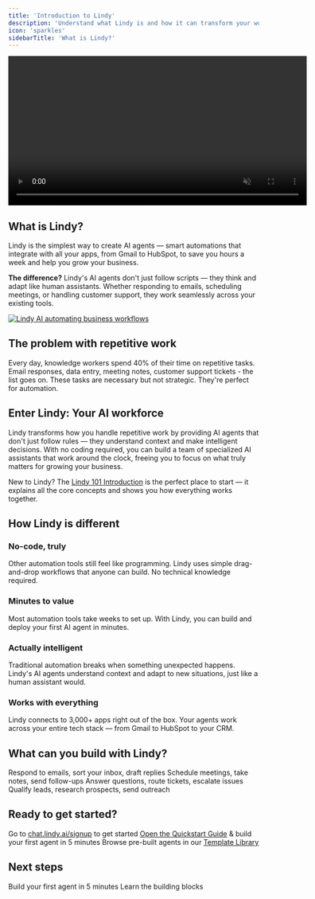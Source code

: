 ```yaml
---
title: 'Introduction to Lindy'
description: 'Understand what Lindy is and how it can transform your workflow'
icon: 'sparkles'
sidebarTitle: 'What is Lindy?'
---
```


<div style={{ display: 'flex', justifyContent: 'center', margin: '2rem 0' }}>
  <div className="video-card">
    <video
      src="https://lindy-docs-content.nyc3.digitaloceanspaces.com/Human%20in%20Loop.mp4"
      width="600"
      autoPlay
      muted
      loop
      playsInline
      style={{ display: 'block', width: '100%', borderRadius: '16px' }}
    />
  </div>
</div>

## What is Lindy?

Lindy is the simplest way to create AI agents — smart automations that integrate with all your apps, from Gmail to HubSpot, to save you hours a week and help you grow your business.

**The difference?** Lindy's AI agents don't just follow scripts — they think and adapt like human assistants. Whether responding to emails, scheduling meetings, or handling customer support, they work seamlessly across your existing tools.
<Frame>
  <a href="https://chat.lindy.ai/signup" target="_blank" rel="noopener">
    <img src="/lindy-brand-assets/what-is-lindy-banner.jpg" alt="Lindy AI automating business workflows" />
  </a>
</Frame>

## The problem with repetitive work

Every day, knowledge workers spend 40% of their time on repetitive tasks. Email responses, data entry, meeting notes, customer support tickets - the list goes on. These tasks are necessary but not strategic. They're perfect for automation.

## Enter Lindy: Your AI workforce

Lindy transforms how you handle repetitive work by providing AI agents that don't just follow rules — they understand context and make intelligent decisions. With no coding required, you can build a team of specialized AI assistants that work around the clock, freeing you to focus on what truly matters for growing your business.

New to Lindy? The [Lindy 101 Introduction](/fundamentals/lindy-101/introduction) is the perfect place to start — it explains all the core concepts and shows you how everything works together.

## How Lindy is different

### No-code, truly
Other automation tools still feel like programming. Lindy uses simple drag-and-drop workflows that anyone can build. No technical knowledge required.

### Minutes to value
Most automation tools take weeks to set up. With Lindy, you can build and deploy your first AI agent in minutes.

### Actually intelligent
Traditional automation breaks when something unexpected happens. Lindy's AI agents understand context and adapt to new situations, just like a human assistant would.

### Works with everything
Lindy connects to 3,000+ apps right out of the box. Your agents work across your entire tech stack — from Gmail to HubSpot to your CRM.

## What can you build with Lindy?

<CardGroup cols={2}>
 <Card title="Email Management" icon="envelope" href="/use-cases/popular-workflows/email-triage">
   Respond to emails, sort your inbox, draft replies
 </Card>
 <Card title="Meeting Automation" icon="calendar" href="/use-cases/popular-workflows/meeting-assistant">
   Schedule meetings, take notes, send follow-ups
 </Card>
 <Card title="Customer Support" icon="headset" href="/use-cases/customer success/smart-support-agent">
   Answer questions, route tickets, escalate issues
 </Card>
 <Card title="Sales & Lead Generation" icon="chart-line" href="/use-cases/sales/lead-enrichment">
   Qualify leads, research prospects, send outreach
 </Card>
</CardGroup>

## Ready to get started?

<Steps>
 <Step title="Sign up for free">
   Go to <a href="https://chat.lindy.ai/signup">chat.lindy.ai/signup</a> to get started
 </Step>
 <Step title="Follow the quickstart">
   <a href="/start-here/quickstart">Open the Quickstart Guide</a> & build your first agent in 5 minutes
 </Step>
 <Step title="Explore templates">
   Browse pre-built agents in our <a href="/fundamentals/lindy-101/templates">Template Library</a>
 </Step>
</Steps>

## Next steps

<CardGroup cols={2}>
 <Card
   title="Quickstart Guide"
   icon="rocket"
   href="/start-here/quickstart"
 >
   Build your first agent in 5 minutes
 </Card>
 <Card
   title="Core Concepts"
   icon="book"
   href="/fundamentals/lindy-101/introduction"
 >
   Learn the building blocks
 </Card>
</CardGroup>